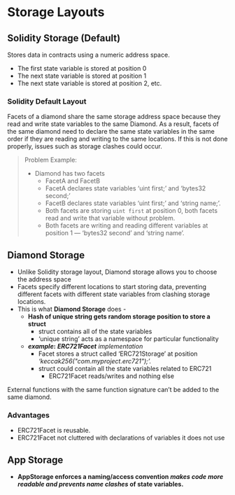 
# **Storage Layouts**

## **Solidity Storage (Default)**

Stores data in contracts using a numeric address space. 

- The first state variable is stored at position 0
- The next state variable is stored at position 1
- The next state variable is stored at position 2, etc.

### **Solidity Default Layout**
Facets of a diamond share the same storage address space because they read and write state variables to the same Diamond.
As a result, facets of the same diamond need to declare the same state variables in the same order if they are reading and writing to the same locations.
If this is not done properly, issues such as storage clashes could occur.

> Problem Example:
> - Diamond has two facets
>    - FacetA and FacetB
>    - FacetA declares state variables ‘uint first;’ and ‘bytes32 second;’
>    - FacetB declares state variables ‘uint first;’ and ‘string name;’.
>    - Both facets are storing `uint first` at position 0, both facets read and write that variable without problem.
>    - Both facets are writing and reading different variables at position 1 — ‘bytes32 second’ and ‘string name’.
    

## **Diamond Storage**

- Unlike Solidity storage layout, Diamond storage allows you to choose the address space
- Facets specify different locations to start storing data, preventing different facets with different state variables from clashing storage locations.
- This is what **Diamond Storage** does -
    - **Hash of unique string gets random storage position to store a struct**
        - struct contains all of the state variables
        - ‘unique string’ acts as a namespace for particular functionality
    - ***example*:** ***ERC721Facet** implementation*
        - Facet stores a struct called ‘ERC721Storage’ at position *‘keccak256("com.myproject.erc721");’.*
        - struct could contain all the state variables related to ERC721
            - ERC721Facet reads/writes and nothing else

<Callout emoji='💎'>
    External functions with the same function signature can’t be added to the same diamond.
</Callout>

### **Advantages**

- ERC721Facet is reusable.
- ERC721Facet not cluttered with declarations of variables it does not use

## **App Storage**

- **AppStorage enforces a naming/access convention *makes code more readable and prevents name clashes* of state variables.**
   